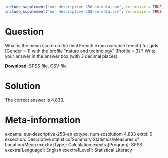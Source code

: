 ```{r, echo = FALSE, results = "hide"}
include_supplement("eur-descriptive-258-en-data.sav", recursive = TRUE)
include_supplement("eur-descriptive-258-en-data.csv", recursive = TRUE)
```

Question
========
What is the mean score on the final French exam (variable french) for girls [Gender = 1] with the profile "nature and technology" [Profile = 3] ? Write your answer in the answer box (with 3 decimal places).

**Download**: [SPSS file](eur-descriptive-258-en-data.sav), [CSV file](eur-descriptive-258-en-data.csv)


Solution
========
The correct answer is 4.833.


Meta-information
================
exname: eur-descriptive-258-en
extype: num
exsolution: 4.833
extol: 0
exsection: Descriptive statistics/Summary Statistics/Measures of Location/Mean
exextra[Type]: Calculation
exextra[Program]: SPSS
exextra[Language]: English
exextra[Level]: Statistical Literacy